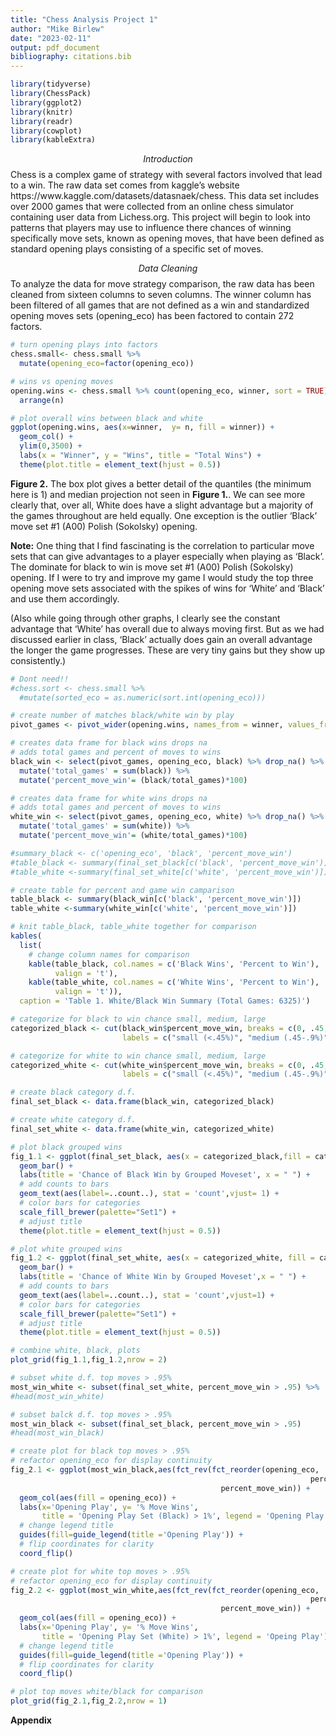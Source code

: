 ```yaml
---
title: "Chess Analysis Project 1"
author: "Mike Birlew"
date: "2023-02-11"
output: pdf_document
bibliography: citations.bib
---
```

```r
library(tidyverse)
library(ChessPack)
library(ggplot2)
library(knitr)
library(readr)
library(cowplot)
library(kableExtra)
```

$$Introduction$$
  Chess is a complex game of strategy with several factors involved that lead to a win. The raw data set comes from kaggle's website  https://www.kaggle.com/datasets/datasnaek/chess. This data set includes over 2000 games that were collected from an online chess simulator containing user data from Lichess.org. This project will begin to look into patterns that players may use to influence there chances of winning specifically move sets, known as opening moves, that have been defined as standard opening plays consisting of a specific set of moves.
  

$$Data\>Cleaning$$
  To analyze the data for move strategy comparison, the raw data has been cleaned from sixteen columns to seven columns. The winner column has been filtered of all games that are not defined as a win and standardized opening moves sets (opening_eco) has been factored to contain 272 factors. 



```r
# turn opening plays into factors
chess.small<- chess.small %>%
  mutate(opening_eco=factor(opening_eco))
```

```r
# wins vs opening moves
opening.wins <- chess.small %>% count(opening_eco, winner, sort = TRUE)%>%
  arrange(n)
```

```r
# plot overall wins between black and white
ggplot(opening.wins, aes(x=winner,  y= n, fill = winner)) +
  geom_col() +
  ylim(0,3500) +
  labs(x = "Winner", y = "Wins", title = "Total Wins") +
  theme(plot.title = element_text(hjust = 0.5))
```

**Figure 2.** The box plot gives a better detail of the quantiles (the minimum here is 1) and median projection not seen in **Figure 1.**. We can see more clearly that, over all, White does have a slight advantage but a majority of the games throughout are held equally. One exception is the outlier 'Black'
move set #1 (A00) Polish (Sokolsky) opening.

**Note:** One thing that I find fascinating is the correlation to particular move sets
that can give advantages to a player especially when playing as 'Black'. The dominate for black to win is move set #1 (A00) Polish (Sokolsky) opening. If I were to try and improve my game I would
study the top three opening move sets associated with the spikes of wins for 'White' and 'Black'
and use them accordingly.

(Also while going through other graphs, I clearly see the constant advantage that 'White' has overall due to always moving first. But as we had discussed earlier in class, 'Black' actually does gain an overall advantage the longer the game progresses. These are very tiny gains but they show up consistently.)
```r
# Dont need!!
#chess.sort <- chess.small %>%
  #mutate(sorted_eco = as.numeric(sort.int(opening_eco)))
```


```r
# create number of matches black/white win by play
pivot_games <- pivot_wider(opening.wins, names_from = winner, values_from = n)
```


```r
# creates data frame for black wins drops na
# adds total games and percent of moves to wins
black_win <- select(pivot_games, opening_eco, black) %>% drop_na() %>%
  mutate('total_games' = sum(black)) %>%
  mutate('percent_move_win'= (black/total_games)*100)
```


```r

# creates data frame for white wins drops na
# adds total games and percent of moves to wins
white_win <- select(pivot_games, opening_eco, white) %>% drop_na() %>%
  mutate('total_games' = sum(white)) %>%
  mutate('percent_move_win'= (white/total_games)*100)
```


```r
#summary_black <- c('opening_eco', 'black', 'percent_move_win')
#table_black <- summary(final_set_black[c('black', 'percent_move_win')])
#table_white <-summary(final_set_white[c('white', 'percent_move_win')])

```

```r
# create table for percent and game win camparison
table_black <- summary(black_win[c('black', 'percent_move_win')])
table_white <-summary(white_win[c('white', 'percent_move_win')])

```


```r
# knit table_black, table_white together for comparison
kables(
  list(
    # change column names for comparison
    kable(table_black, col.names = c('Black Wins', 'Percent to Win'),
          valign = 't'),
    kable(table_white, col.names = c('White Wins', 'Percent to Win'),
          valign = 't')),
  caption = 'Table 1. White/Black Win Summary (Total Games: 6325)')
```

```r
# categorize for black to win chance small, medium, large
categorized_black <- cut(black_win$percent_move_win, breaks = c(0, .45,.94, 9.5),
                         labels = c("small (<.45%)", "medium (.45-.9%)","large (1-9.5%)"))
```


```r
# categorize for white to win chance small, medium, large
categorized_white <- cut(white_win$percent_move_win, breaks = c(0, .45,.94, 5.5),
                         labels = c("small (<.45%)", "medium (.45-.9%)","large (1-5.5%)"))
```


```r
# create black category d.f.
final_set_black <- data.frame(black_win, categorized_black)
```


```r
# create white category d.f.
final_set_white <- data.frame(white_win, categorized_white)
```

```r
# plot black grouped wins
fig_1.1 <- ggplot(final_set_black, aes(x = categorized_black,fill = categorized_black)) +
  geom_bar() +
  labs(title = 'Chance of Black Win by Grouped Moveset', x = " ") +
  # add counts to bars
  geom_text(aes(label=..count..), stat = 'count',vjust= 1) +
  # color bars for categories
  scale_fill_brewer(palette="Set1") +
  # adjust title
  theme(plot.title = element_text(hjust = 0.5))
```

```r
# plot white grouped wins
fig_1.2 <- ggplot(final_set_white, aes(x = categorized_white, fill = categorized_white)) +
  geom_bar() +
  labs(title = 'Chance of White Win by Grouped Moveset',x = " ") +
  # add counts to bars
  geom_text(aes(label=..count..), stat = 'count',vjust=1) +
  # color bars for categories
  scale_fill_brewer(palette="Set1") +
  # adjust title
  theme(plot.title = element_text(hjust = 0.5))
```

```r
# combine white, black, plots
plot_grid(fig_1.1,fig_1.2,nrow = 2)
```

```r
# subset white d.f. top moves > .95%
most_win_white <- subset(final_set_white, percent_move_win > .95) %>%
#head(most_win_white)
```

```r
# subset balck d.f. top moves > .95%
most_win_black <- subset(final_set_black, percent_move_win > .95)
#head(most_win_black)
```

```r
# create plot for black top moves > .95%
# refactor opening_eco for display continuity
fig_2.1 <- ggplot(most_win_black,aes(fct_rev(fct_reorder(opening_eco, 
                                                                   percent_move_win)), 
                                               percent_move_win)) +
  geom_col(aes(fill = opening_eco)) +
  labs(x='Opening Play', y= '% Move Wins', 
       title = 'Opening Play Set (Black) > 1%', legend = 'Opening Play') +
  # change legend title
  guides(fill=guide_legend(title ='Opening Play')) +
  # flip coordinates for clarity
  coord_flip()
```


```r
# create plot for white top moves > .95%
# refactor opening_eco for display continuity
fig_2.2 <- ggplot(most_win_white,aes(fct_rev(fct_reorder(opening_eco, 
                                                                   percent_move_win)), 
                                               percent_move_win)) +
  geom_col(aes(fill = opening_eco)) +
  labs(x='Opening Play', y= '% Move Wins', 
       title = 'Opening Play Set (White) > 1%', legend = 'Opeing Play') +
  # change legend title
  guides(fill=guide_legend(title ='Opening Play')) +
  # flip coordinates for clarity
  coord_flip()
```

```r
# plot top moves white/black for comparison
plot_grid(fig_2.1,fig_2.2,nrow = 1)
```










**Appendix**
```r
```



